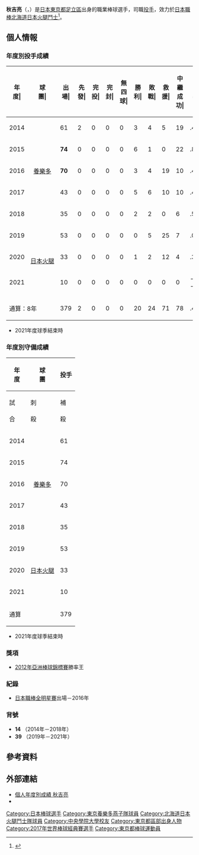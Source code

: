 {{expand|time=2017-01-14T09:21:47+00:00}}
{{Infobox NPB player|
|name=秋吉亮|
|image=Fighters Ryo Akiyoshi.jpg|
|width=300|
|position=投手|
|team=|
|number=|
|bats=右|
|throws=右|
|birthdate={{birth_date_and_age|1989|3|21|mf=y}}|
|birthplace={{JPN}}[[東京都|東京都]][[足立區|足立區]]|
|debutdate=4月1日
|debutyear=2014年
|debutteam=東京養樂多燕子
|statyear=2021年球季
|stat1label=勝投－敗投
|stat1value=20－24
|stat2label=中繼－救援
|stat2value=78－71
|stat3label=三振－四死
|stat3value=358－119
|stat4label=防禦率
|stat4value=3.00
|teams=<nowiki></nowiki> 
* 東京都立足立新田高等學校
* 中央學院大學
* 松下
* [[東京養樂多燕子|東京養樂多燕子]]（2014年－2018年）
* [[北海道日本火腿鬥士|北海道日本火腿鬥士]]（2019年－2021年）
}}
{{MedalTableTop}}
{{MedalSport|男子[[棒球|棒球]]}}
{{MedalCountry|{{JPN}}}}
{{MedalCompetition|[[世界棒球經典賽|世界棒球經典賽]]}}
{{MedalBronze|[[2017年世界棒球經典賽|2017年 洛杉磯]]|隊際}}
{{MedalCompetition|[[亞洲棒球錦標賽|亞洲棒球錦標賽]]}}
{{MedalGold|[[2012年亞洲棒球錦標賽|2012年 台中]]|隊際}}
{{MedalCompetition|[[東亞運動會|東亞運動會]]}}
{{MedalGold|[[2013年東亞運動會|2013年 天津]]|[[2013年東亞運動會棒球比賽|隊際]]}}
{{MedalBottom}}
{{Japanese|japanese=秋吉 亮|kana=あきよし りょう|romaji=Akiyoshi Ryo}}

'''秋吉亮'''（{{jpn|j=秋吉 亮|hg=あきよし りょう|rm=Akiyoshi Ryo}}，{{bd|1989年|3月21日||catIdx=Akiyoshi, Ryo}}）是[[日本|日本]][[東京都|東京都]][[足立區|足立區]]出身的職業棒球選手，司職[[投手|投手]]，效力於[[日本職棒|日本職棒]][[北海道日本火腿鬥士|北海道日本火腿鬥士]]<ref>{{cite web|url=https://www.nikkansports.com/baseball/news/201812110000288.html|title=移籍の秋吉「新天地でも結果を」谷内「本当に感謝」|publisher=日刊體育|date=2018-12-11}}</ref>。

== 個人情報 ==
=== 年度別投手成績 ===
{| class="wikitable" style="text-align:right; font-size:small"
|-bgcolor="#efefef"
!年<br>度|!!球<br>團|!!出<br>場|!!先<br>發|!!完<br>投|!!完<br>封|!!無<br>四<br>球|!!勝<br>利|!!敗<br>戰|!!救<br>援|!!中<br>繼<br>成<br>功|!!勝<br>率|!!打<br>者|!!投<br>球<br>局<br>數|!!被<br>安<br>打|!!被<br>全<br>壘<br>打|!!保<br>送|!!敬<br>遠|!!觸<br>身<br>球|!!三<br>振<br>數|!!暴<br>投|!!犯<br>規|!!失分|!!自<br>責<br>分|!!防<br>禦<br>率|!!WHIP
|-
|style="text-align:center;"|2014
|rowspan="5" style="text-align:center; white-space:nowrap;"|[[東京養樂多燕子|養樂多]]
|61||2||0||0||0||3||4||5||19||.429||276||71.0||52||10||19||2||0||62||0||0||20||18||2.28||0.97
|-
|style="text-align:center;"|2015
|'''74'''||0||0||0||0||6||1||0||22||.857||305||76.1||51||6||28||3||6||81||2||0||24||20||2.36||1.03
|-
|style="text-align:center;"|2016
|'''70'''||0||0||0||0||3||4||19||10||.429||279||70.0||50||6||15||3||6||68||1||0||17||17||2.19||0.89
|-
|style="text-align:center;"|2017
|43||0||0||0||0||5||6||10||10||.455||177||43.0||38||3||11||1||1||39||2||0||17||16||3.35||1.14
|-
|style="text-align:center;"|2018
|35||0||0||0||0||2||2||0||6||.500||166||38.1||40||5||12||4||2||24||0||0||20||18||4.23||1.36
|-
|style="text-align: center;"|2019
|rowspan="3" style="text-align: center; white-space:nowrap;"|[[北海道日本火腿鬥士|日本火腿]]
|53||0||0||0||0||0||5||25||7||.000||212||51.2||38||6||19||3||2||48||0||0||19||17||2.96||1.10
|-
|style="text-align: center;"|2020
|33||0||0||0||0||1||2||12||4||.333||131||29.2||30||6||11||0||0||28||0||0||21||21||6.37||1.38
|-
|style="text-align:center;"|2021
|10||0||0||0||0||0||0||0||0||----||42||10.0||7||0||4||1||0||8||0||0||3||3||2.70||1.10
|-
!colspan="2"|通算：8年
|379||2||0||0||0||20||24||71||78||.455||1588||390.0||306||42||119||17||17||358||5||0||141||130||3.00||1.09
|}
* 2021年度球季結束時

=== 年度別守備成績 ===
{| class="wikitable" style="text-align: right; font-size: small; border-collapse:collapse; padding: 1px;"
!rowspan="2"|年<br />度!!rowspan="2"|球<br />團!!colspan="6"|投手
|-style="line-height:1.25em;"
!試<br /><br />合!!刺<br /><br />殺!!補<br /><br />殺!!失<br /><br />誤!!雙<br /><br />殺!!守<br />備<br />率
|-
|style="text-align: center;"|2014
|rowspan="5" style="text-align: center; white-space: nowrap;"|[[東京養樂多燕子|養樂多]]
|61||3||14||1||1||.944
|-
|style="text-align:center;"|2015
|74||5||8||1||0||.929
|-
|style="text-align:center;"|2016
|70||3||17||0||0||1.000
|-
|style="text-align:center;"|2017
|43||4||5||0||0||1.000
|-
|style="text-align:center;"|2018
|35||1||7||0||0||1.000
|-
|style="text-align:center;"|2019
|rowspan="3" style="text-align: center; white-space:nowrap;"|[[北海道日本火腿鬥士|日本火腿]]
|53||2||6||0||0||1.000
|-
|style="text-align:center;"|2020
|33||0||3||0||0||1.000
|-
|style="text-align:center;"|2021
|10||2||2||0||0||1.000
|-
!colspan="2"|通算
|379||20||62||2||1||.976
|}
* 2021年度球季結束時

=== 獎項 ===
* [[2012年亞洲棒球錦標賽|2012年亞洲棒球錦標賽]]勝率王

=== 紀錄 ===
* [[日本職棒全明星賽|日本職棒全明星賽]]出場－2016年

=== 背號 ===
* '''14''' （2014年－2018年）
* '''39''' （2019年－2021年）

== 參考資料 ==
{{reflist}}

== 外部連結 ==
* [http://npb.jp/bis/players/91195139.html 個人年度別成績 秋吉亮] {{ja icon}}
* {{Baseballstats|brm=akiyos000ryo}}

{{東京養樂多燕子球團2011球員名單}}
{{東京養樂多燕子2013年選秀指名選手}}
{{2017年第四屆世界棒球經典賽日本成棒代表隊}}
{{DEFAULTSORT:Akiyoshi, Ryo}}
[[Category:日本棒球選手|Category:日本棒球選手]]
[[Category:東京養樂多燕子隊球員|Category:東京養樂多燕子隊球員]]
[[Category:北海道日本火腿鬥士隊球員|Category:北海道日本火腿鬥士隊球員]]
[[Category:中央學院大學校友|Category:中央學院大學校友]]
[[Category:東京都區部出身人物|Category:東京都區部出身人物]]
[[Category:2017年世界棒球經典賽選手|Category:2017年世界棒球經典賽選手]]
[[Category:東京都棒球運動員|Category:東京都棒球運動員]]